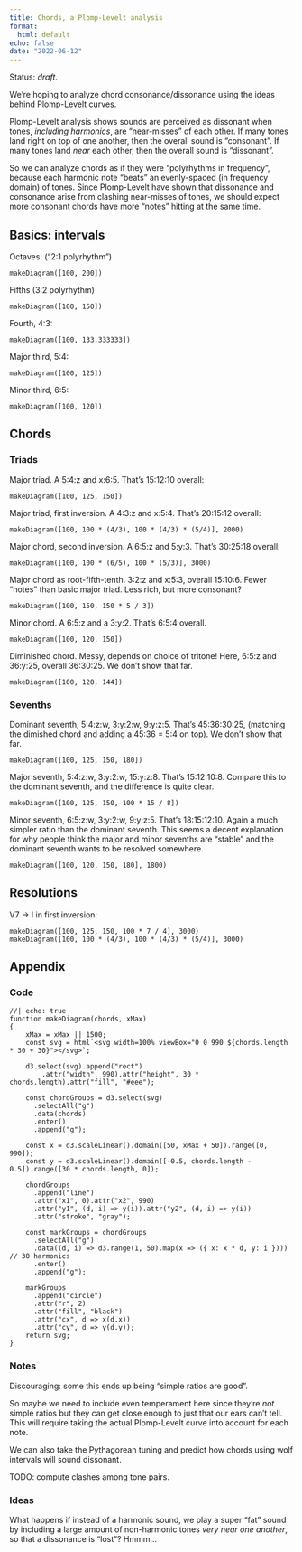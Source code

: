 ```yaml
---
title: Chords, a Plomp-Levelt analysis
format:
  html: default
echo: false
date: "2022-06-12"
---
```


Status: _draft_.

We're hoping to analyze chord consonance/dissonance using the ideas behind Plomp-Levelt curves.

Plomp-Levelt analysis shows sounds are perceived as dissonant when tones, _including harmonics_, are "near-misses" of each other. If many tones land right on top of one another, then the overall sound is "consonant". If many tones land _near_ each other, then the overall sound is "dissonant".

So we can analyze chords as if they were "polyrhythms in frequency", because each harmonic note "beats" an evenly-spaced (in frequency domain) of tones. Since Plomp-Levelt have shown that dissonance and consonance arise from clashing near-misses of tones, we should expect more consonant chords have more "notes" hitting at the same time.

## Basics: intervals

Octaves: ("2:1 polyrhythm")

::: {.column-page}

```ojs
makeDiagram([100, 200])
```

:::

Fifths (3:2 polyrhythm)

::: {.column-page}

```ojs
makeDiagram([100, 150])
```

:::

Fourth, 4:3:

::: {.column-page}

```ojs
makeDiagram([100, 133.333333])
```

:::

Major third, 5:4:

::: {.column-page}

```ojs
makeDiagram([100, 125])
```

:::

Minor third, 6:5:

::: {.column-page}

```ojs
makeDiagram([100, 120])
```

:::

## Chords

### Triads

Major triad. A 5:4:z and x:6:5. That's 15:12:10 overall:

::: {.column-page}

```ojs
makeDiagram([100, 125, 150])
```

:::

Major triad, first inversion. A 4:3:z and x:5:4. That's 20:15:12 overall:

::: {.column-page}

```ojs
makeDiagram([100, 100 * (4/3), 100 * (4/3) * (5/4)], 2000)
```

:::

Major chord, second inversion. A 6:5:z and 5:y:3. That's 30:25:18 overall:

::: {.column-page}

```ojs
makeDiagram([100, 100 * (6/5), 100 * (5/3)], 3000)
```

:::

Major chord as root-fifth-tenth. 3:2:z and x:5:3, overall 15:10:6. Fewer "notes" than basic major triad. Less rich, but more consonant?

::: {.column-page}

```ojs
makeDiagram([100, 150, 150 * 5 / 3])
```

:::

Minor chord. A 6:5:z and a 3:y:2. That's 6:5:4 overall.

::: {.column-page}

```ojs
makeDiagram([100, 120, 150])
```

:::

Diminished chord. Messy, depends on choice of tritone! Here, 6:5:z and 36:y:25, overall 36:30:25. We don't show that far.

::: {.column-page}

```ojs
makeDiagram([100, 120, 144])
```

:::

### Sevenths

Dominant seventh, 5:4:z:w, 3:y:2:w, 9:y:z:5. That's 45:36:30:25, (matching the dimished chord and adding a 45:36 = 5:4 on top). We don't show that far.

::: {.column-page}

```ojs
makeDiagram([100, 125, 150, 180])
```

:::

Major seventh, 5:4:z:w, 3:y:2:w, 15:y:z:8. That's 15:12:10:8. Compare this to the dominant seventh, and the difference is quite clear. 

::: {.column-page}

```ojs
makeDiagram([100, 125, 150, 100 * 15 / 8])
```

:::

Minor seventh, 6:5:z:w, 3:y:2:w, 9:y:z:5. That's 18:15:12:10. Again a much simpler ratio than the dominant seventh. This seems a decent explanation for why people think the major and minor sevenths are "stable" and the dominant seventh wants to be resolved somewhere.

::: {.column-page}

```ojs
makeDiagram([100, 120, 150, 180], 1800)
```

:::

## Resolutions

V7 -> I in first inversion:

::: {.column-page}

```ojs
makeDiagram([100, 125, 150, 100 * 7 / 4], 3000)
makeDiagram([100, 100 * (4/3), 100 * (4/3) * (5/4)], 3000)
```

:::


## Appendix

### Code

```ojs
//| echo: true
function makeDiagram(chords, xMax)
{
    xMax = xMax || 1500;
    const svg = html`<svg width=100% viewBox="0 0 990 ${chords.length * 30 + 30}"></svg>`;
    
    d3.select(svg).append("rect")
        .attr("width", 990).attr("height", 30 * chords.length).attr("fill", "#eee");

    const chordGroups = d3.select(svg)
      .selectAll("g")
      .data(chords)
      .enter()
      .append("g");
    
    const x = d3.scaleLinear().domain([50, xMax + 50]).range([0, 990]);
    const y = d3.scaleLinear().domain([-0.5, chords.length - 0.5]).range([30 * chords.length, 0]);

    chordGroups
      .append("line")
      .attr("x1", 0).attr("x2", 990)
      .attr("y1", (d, i) => y(i)).attr("y2", (d, i) => y(i))
      .attr("stroke", "gray");

    const markGroups = chordGroups
      .selectAll("g")
      .data((d, i) => d3.range(1, 50).map(x => ({ x: x * d, y: i }))) // 30 harmonics
      .enter()
      .append("g");

    markGroups
      .append("circle")
      .attr("r", 2)
      .attr("fill", "black")
      .attr("cx", d => x(d.x))
      .attr("cy", d => y(d.y));
    return svg;
}
```

### Notes

Discouraging: some this ends up being "simple ratios are good".

So maybe we need to include even temperament here since they're _not_ simple ratios but they can get close enough to just that our ears can't tell. This will require taking the actual Plomp-Levelt curve into account for each note.

We can also take the Pythagorean tuning and predict how chords using wolf intervals will sound dissonant.

TODO: compute clashes among tone pairs.


### Ideas

What happens if instead of a harmonic sound, we play a super "fat" sound by including a large amount of non-harmonic tones _very near one another_, so that a dissonance is "lost"? Hmmm...